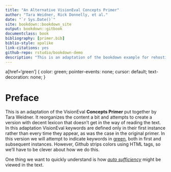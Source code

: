 ```yaml
--- 
title: "An Alternative VisionEval Concepts Primer"
author: "Tara Weidner, Rick Donnelly, et al."
date: "`r Sys.Date()`"
site: bookdown::bookdown_site
output: bookdown::gitbook
documentclass: book
bibliography: [primer.bib]
biblio-style: apalike
link-citations: yes
github-repo: rstudio/bookdown-demo
description: "This is an adaptation of the bookdown example for rehosting the VisionEval Concepts Primer."
---
```


a[href='green'] {
    color: green;
    pointer-events: none;
    cursor: default;
    text-decoration: none;
}

# Preface {-}

This is an adaptation of the VisionEval **Concepts Primer** put together by Tara Weidner. It reorganizes the content a bit and attempts to create a version with decent lexicon that doesn't get in the way of reading the text. In this adaptation VisionEval keywords are defined only in their first instance rather than every time they appear, as was the case in the original primer. In this version we will attempt to indicate keywords in <a href="green">green</a>, both in first and subsequent instances. However, Github strips colors using HTML tags, so we'll have to be clever about how we do this.

One thing we want to quickly understand is how [_auto sufficiency_](https://github.com/rickdonnelly/alt-concept-primer/lexicon.md#auto-sufficiency) might be viewed in the text. 

